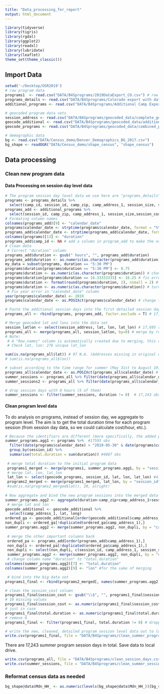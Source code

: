 ```yaml
---
title: "Data_processing_for_report"
output: html_document
---
```



```r
library(tidyverse)
library(tigris)
library(rgdal)
library(ggplot2)
library(readxl)
library(lubridate)
library(leaflet)
theme_set(theme_classic())
```


## Import Data 
```r
setwd('~/Desktop/OSR2019')
# raw program data 
programs1  <- read.csv("DATA/B4Sprograms/2019DataExport_CO.csv") # raw program data 
programs_details <- read.csv("DATA/B4Sprograms/Colorado export with dates and times revised.csv") # raw session day data, 17,593
additional_programs <- read.csv("DATA/B4Sprograms/Additional Camp Export  (Autosaved).csv") # additional raw session day data, 102

# geocoded program data sets 
session_address <- read.csv("DATA/B4Sprograms/geocoded_data/complete_geocoded_sessions.csv") # geocoded complete session days 
geocode_additional <- read.csv("DATA/B4Sprograms/geocoded_data/additional_program_level_geocode.csv") # geocoded additional session days, used to aggregate to program level 
geocode_programs <- read.csv("DATA/B4Sprograms/geocoded_data/combined_programs.csv")

# demographic data
bg <- read.csv("DATA/Census_demo/Denver_Demographics_BG_2017.csv")
bg_shape <- readOGR("DATA/Census_demo/shape_census", "shape_census")
```

## Data processing

### Clean new program data

#### Data Processing on session day level data 

```r
# The program session day level data we use here are "programs_details" and "additional_programs". First select useful columns,
programs <- programs_details %>% 
  select(camp_id, session_id, camp_zip, camp_address_1, session_size, session_cost, session_date_start, session_date_end, session_categories, calendar_date, start.time.hours, end.time.hours, length, session_max_age, session_min_age) 
programs_add <- additional_programs %>% 
  select(session_id, camp_zip, camp_address_1, session_size,session_cost, session_date_start, session_date_end, session_categories, calendar.date, start.time.hours, end.time.hours, duration, session_max_age, session_min_age)
# Formating column names
colnames(programs_add)[9] <- "calendar_date"
programs$calendar_date <- strptime(programs$calendar_date, format = "%Y-%m-%d", tz="CST6CDT")
programs_add$calendar_date <- strptime(programs_add$calendar_date, format = "%m/%d/%y", tz = "CST6CDT")
colnames(programs)[13] <- "duration"
programs_add$camp_id <- NA # add a column in program_add to make the no. equal
# Clean data 
 # Correct "duration" column
programs_add$duration <- gsub(" hours", "", programs_add$duration) 
programs_add$duration <- as.numeric(as.character(programs_add$duration)) # turns numeric for processing
my_data = subset(programs, duration == "5:30 PM") 
programs$duration[programs$duration == "5:30 PM"] <- 0.75
programs$duration <- as.numeric(as.character(programs$duration)) # change to numeric
programs$duration[programs$duration == 16.33333333] <- 16.25 # fix error
programs$duration <- format(round(programs$duration, 2), nsmall = 2) # round duration to two decimals 
programs$duration <- as.numeric(as.character(programs$duration)) # turns to numeric again
 # Fix year error in "calendat_date" column
year(programs$calendar_date) <- 2019
programs$calendar_date <- as.POSIXct(programs$calendar_date) # change to POSIXlt format for analysis

# Paste the additional session days into the first detailed session day data sent out 
programs_all <- rbind(programs, programs_add, factor.exclude = T) # 17,695 rows, 13 vars

# Merge geocoded lat and lons into the data set
session_latlon <- select(session_address, lat, lon, lat_lon) # 17,695 rows
programs_all <- merge(programs_all, session_latlon, by=0) # merge by row, 17,695 rows, 17 vars
# Note: 
 # A "Row.names" column is automatically created due to merging, this column does not have any meaning in our analysis
 # Check lat, lon: 276 unique lat_lon

sum(is.na(programs_all$lat)) # 97 N.A. (Addresses missing in original data)
# sum(is.na(programs_all$lon))

# subset according to the time range for summer (May 31st to August 19)
programs_all$calendar_date <- as.POSIXct(programs_all$calendar_date) # change to POSIXlt format for the next step
summer_sessions <- programs_all %>% filter(date(programs_all$calendar_date) > "2019-05-30" & date(programs_all$calendar_date) < "2019-08-20")  # 17,248 obs
summer_sessions2 <- programs_all %>% filter(date(programs_all$calendar_date) > "2019-04-30" & date(programs_all$calendar_date) < "2019-08-20")

# drop session days with 0 hours (5 of them)
summer_sessions <- filter(summer_sessions, duration != 0)  # 17,243 obs, 17 vars
```


#### Clean program level data

To do analysis on programs, instead of session day, we aggregate to program level. The aim is to get the total duration time for each program session (from session day data, so we could calculate cost/hour, etc.). 

```r
# Because the identifiers are different (more specifically, the added programs do not have unique session ids), we have to aggregate the two data sets seperately. 
summer_programs.agg1 <- programs %>%  #17593 obs
  filter(date(programs$calendar_date) > "2019-05-30" & date(programs$calendar_date) < "2019-08-20") %>% #subset to summer programs 
  group_by(session_id) %>%
  summarise(total.duration = sum(duration)) #4087 obs
  
 # merge total duration to the initial program data
 programs1_merged <- merge(programs1, summer_programs.agg1, by = "session_id") #4087 obs
 # merge lat, lon, lat_lon
 lat_lon <- select(geocode_programs, session_id, lat, lon, lat_lon) #4101 obs
 programs2_merged <- merge(programs1_merged, lat_lon, by = "session_id") #4086 obs (dropped the unmatched automatically, because the geocoded_programs has all program session, while programs2_merged does not have additional programs, and only have summer programs)
 #sum(is.na(programs2_merged$lat)), 20, alright! 
 
# Now aggregate and bind the new program sessions into the merged data 
summer_programs.agg2 <- aggregate(duration~camp_zip+camp_address_1+session_date_start+session_date_end+session_max_age+session_min_age, programs_add, sum) # 9 unique program sessions
 # merge lat and lon 
geocode_additional <- geocode_additional %>% 
  select(camp_address_1, lat, long)
ordered_ga <- geocode_additional[order(geocode_additional$camp_address_1),]
non_dupli <- ordered_ga[!duplicated(ordered_ga$camp_address_1),]
summer_programs.agg2 <- merge(summer_programs.agg2, non_dupli, by = "camp_address_1")
  
 # merge the other important columns back 
 ordered_pa <- programs_add[order(programs_add$camp_address_1),]
 non_dupli <- ordered_pa[!duplicated(ordered_pa$camp_address_1),]
 non_dupli <- select(non_dupli, c(session_id, camp_address_1, session_size, session_cost,  session_categories))
 summer_programs.agg2 <- merge(summer_programs.agg2, non_dupli, by = "camp_address_1")
 # change column name "duration" to "total.duration"
colnames(summer_programs.agg2)[7] <- "total.duration"
colnames(summer_programs.agg2)[9] <- "lon" #for the sake of merging

 # bind into the big data set
programs1_final <- rbind(programs2_merged[, names(summer_programs.agg2)], summer_programs.agg2, factor.exclude = T) #4095 obs, 11 var

# clean the session_cost column 
programs1_final$session_cost <- gsub("\\$", "", programs1_final$session_cost) 
# 10 missing values
programs1_final$session_cost <- as.numeric(programs1_final$session_cost)
# just in case
programs1_final$total.duration <- as.numeric(programs1_final$total.duration)
# remove 0 
programs1_final <- filter(programs1_final, total.duration != 0) # dropped one row

# write the new, cleaned, detailed program session level data out to local drive 
write.csv(programs1_final, file = "DATA/B4Sprograms/clean_summer_programs.csv")
```


There are 17,243 summer program session days in total. Save data to local drive. 

```r
write.csv(programs_all, file = "DATA/B4Sprograms/clean_session_days.csv")
write.csv(summer_sessions, file = "DATA/B4Sprograms/clean_summer_session_days.csv")
```


### Reformat census data as needed

```r
bg_shape@data$Mdn_HH_ <- as.numeric(levels(bg_shape@data$Mdn_HH_))[bg_shape@data$Mdn_HH_]
```



